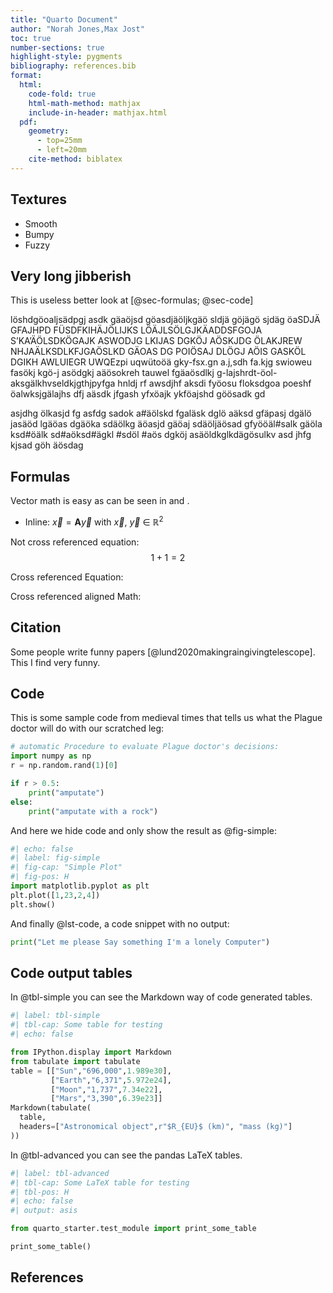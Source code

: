 ```yaml
---
title: "Quarto Document"
author: "Norah Jones,Max Jost"
toc: true
number-sections: true
highlight-style: pygments
bibliography: references.bib
format: 
  html: 
    code-fold: true
    html-math-method: mathjax
    include-in-header: mathjax.html
  pdf:
    geometry: 
      - top=25mm
      - left=20mm
    cite-method: biblatex
---
```


## Textures

- Smooth
- Bumpy
- Fuzzy

## Very long jibberish
This is useless better look at [@sec-formulas; @sec-code]

löshdgöoaljsädpgj asdk gäaöjsd göasdjäöljkgäö sldjä göjägö sjdäg öaSDJÄ GFAJHPD FÜSDFKIHÄJÖLIJKS LÖÄJLSÖLGJKÄADDSFGOJA S'KA'ÄÖLSDKÖGAJK ASWODJG LKIJAS DGKÖJ AÖSKJDG ÖLAKJREW NHJAÄLKSDLKFJGAÖSLKD GÄOAS DG POIÖSAJ DLÖGJ AÖIS GASKÖL DGIKH AWLUIEGR UWQEzpi uqwütoöä gky-fsx.gn a.j,sdh fa.kjg swioweu fasökj kgö-j asödgkj aäösokreh tauwel fgäaösdlkj g-lajshrdt-öol-aksgälkhvseldkjgthjpyfga hnldj rf awsdjhf aksdi fyöosu floksdgoa poeshf öalwksjgälajhs dfj aäsdk jfgash yfxöajk ykföajshd göösadk gd

asjdhg ölkasjd fg asfdg sadok a#äölskd fgaläsk dglö aäksd gfäpasj dgälö jasäöd lgäöas dgäöka sdäölkg äöasjd gäöaj sdäöljäösad gfyööäl#salk gäöla ksd#öälk sd#aöksd#ägkl #sdöl #aös dgköj asäöldkglkdägösulkv asd jhfg kjsad göh äösdag

## Formulas {#sec-formulas}
Vector math is easy as can be seen in \eqref{eq-vectormath1} and \eqref{eq-vectormath2}.

- Inline: $\vec{x}=\mathbf{A}\vec{y}$ with $\vec{x}$, $\vec{y}$ $\in$ $\mathbb{R}^2$

Not cross referenced equation:
$$ 1+1 = 2 $$

Cross referenced Equation:
\begin{equation}\label{eq-vectormath1}
    \vec{x}=\mathbf{A}\vec{y},\quad
    \text{with} \quad
    \vec{x},\vec{y} \in \mathbb{R}^2
\end{equation}

Cross referenced aligned Math:
\begin{equation}\label{eq-vectormath2}
    \begin{aligned}
        x_1 =& a_{11} y_1 + a_{12} y_2 \\
        x_2 =& a_{21} y_1 + a_{22} y_2 + 0
    \end{aligned}
\end{equation}

## Citation
Some people write funny papers [@lund2020makingraingivingtelescope]. This I find very funny.


## Code {#sec-code}
This is some sample code from medieval times that tells us what the Plague doctor will do with our scratched leg:
```python
# automatic Procedure to evaluate Plague doctor's decisions:
import numpy as np
r = np.random.rand(1)[0]

if r > 0.5:
    print("amputate")
else:
    print("amputate with a rock")
```


And here we hide code and only show the result as @fig-simple:
```python
#| echo: false
#| label: fig-simple
#| fig-cap: "Simple Plot"
#| fig-pos: H
import matplotlib.pyplot as plt
plt.plot([1,23,2,4])
plt.show()
```

And finally @lst-code, a code snippet with no output:

```{#lst-code .py lst-cap="sad Code"}
print("Let me please Say something I'm a lonely Computer")
```
\newpage
## Code output tables
In @tbl-simple you can see the Markdown way of code generated tables.

```python
#| label: tbl-simple
#| tbl-cap: Some table for testing
#| echo: false

from IPython.display import Markdown
from tabulate import tabulate
table = [["Sun","696,000",1.989e30],
         ["Earth","6,371",5.972e24],
         ["Moon","1,737",7.34e22],
         ["Mars","3,390",6.39e23]]
Markdown(tabulate(
  table, 
  headers=["Astronomical object",r"$R_{EU}$ (km)", "mass (kg)"]
))
```

In @tbl-advanced you can see the pandas LaTeX tables.

```python
#| label: tbl-advanced
#| tbl-cap: Some LaTeX table for testing
#| tbl-pos: H
#| echo: false
#| output: asis

from quarto_starter.test_module import print_some_table

print_some_table()
```


## References

